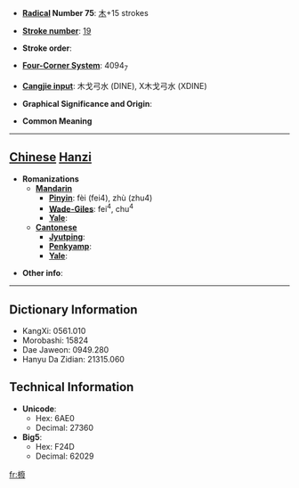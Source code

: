 * '''[[Wiktionary:Chinese radical index| Radical]] Number 75''': [[Wiktionary:Chinese radical index 木|木]]+15 strokes

* '''[[Wiktionary:Chinese total strokes index|Stroke number]]''': [[Wiktionary:Chinese total strokes index 19|19]]

* '''Stroke order''': 

* '''[[Wiktionary:Chinese four corner index|Four-Corner System]]''': 4094<sub>7</sub>

* '''[[Wiktionary:Chinese Cangjie index|Cangjie input]]''': 木戈弓水 (DINE), X木戈弓水 (XDINE)

* '''Graphical Significance and Origin''': 

* '''Common Meaning'''

----

== [[Chinese]] [[Hanzi]] ==

* '''Romanizations'''
** '''[[Mandarin]]'''
*** '''[[Pinyin]]''': fèi (fei4), zhù (zhu4)
*** '''[[Wade-Giles]]''': fei<sup>4</sup>, chu<sup>4</sup>
*** '''[[Yale]]''': 
** '''[[Cantonese]]'''
*** '''[[Jyutping]]''':
*** '''[[Penkyamp]]''': 
*** '''[[Yale]]''': 

* '''Other info''': 

----

== Dictionary Information ==

* KangXi: 0561.010
* Morobashi: 15824
* Dae Jaweon: 0949.280
* Hanyu Da Zidian: 21315.060

== Technical Information ==

* '''Unicode''':
** Hex: 6AE0
** Decimal: 27360
* '''Big5''':
** Hex: F24D
** Decimal: 62029

[[fr:櫠]]